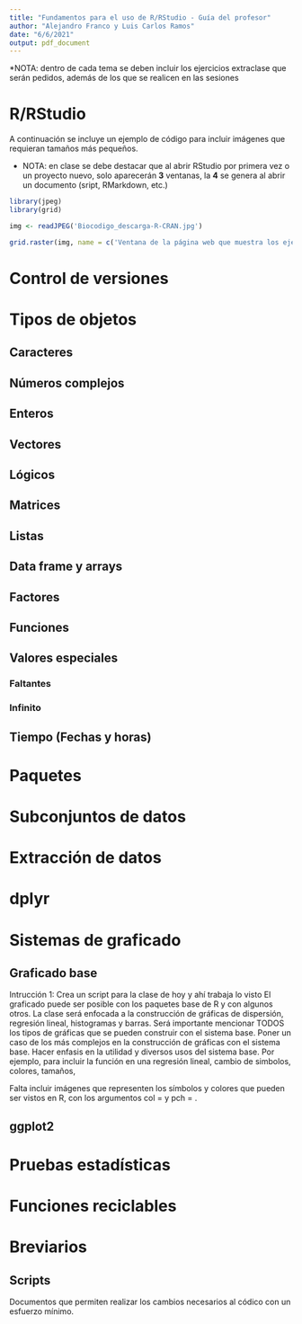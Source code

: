 ```yaml
---
title: "Fundamentos para el uso de R/RStudio - Guía del profesor"
author: "Alejandro Franco y Luis Carlos Ramos"
date: "6/6/2021"
output: pdf_document
---
```

*NOTA: dentro de cada tema se deben incluir los ejercicios extraclase que serán pedidos, además de los que se realicen en las sesiones  

# R/RStudio
A continuación se incluye un ejemplo de código para incluir imágenes que requieran tamaños más pequeños.

* NOTA: en clase se debe destacar que al abrir RStudio por primera vez o un proyecto nuevo, solo aparecerán **3** ventanas, la **4** se genera al abrir un documento (sript, RMarkdown, etc.)

```r

library(jpeg)
library(grid)

img <- readJPEG('Biocodigo_descarga-R-CRAN.jpg')

grid.raster(img, name = c('Ventana de la página web que muestra los ejecutables por sistema operativo'))

```


# Control de versiones

# Tipos de objetos

## Caracteres

## Números complejos

## Enteros

## Vectores

## Lógicos

## Matrices

## Listas

## Data frame y arrays

## Factores

## Funciones

## Valores especiales

### Faltantes

### Infinito

## Tiempo (Fechas y horas)

# Paquetes

# Subconjuntos de datos

# Extracción de datos

# dplyr

# Sistemas de graficado

## Graficado base
Intrucción 1:
Crea un script para la clase de hoy y ahí trabaja lo visto
El graficado puede ser posible con los paquetes base de R y con algunos otros.
La clase será enfocada a la construcción de gráficas de dispersión, regresión lineal,
histogramas y barras. Será importante mencionar TODOS los tipos de gráficas que se
pueden construir con el sistema base.
Poner un caso de los más complejos en la construcción de gráficas con el sistema
base. Hacer enfasis en la utilidad y diversos usos del sistema base.
Por ejemplo, para incluir la función en una regresión lineal, cambio de simbolos,
colores, tamaños, 

Falta incluir imágenes que representen los símbolos y colores que pueden ser vistos
en R, con los argumentos col = y pch = .


## ggplot2

# Pruebas estadísticas

# Funciones reciclables

# Breviarios

## Scripts
Documentos que permiten realizar los cambios necesarios al códico con un esfuerzo mínimo.
